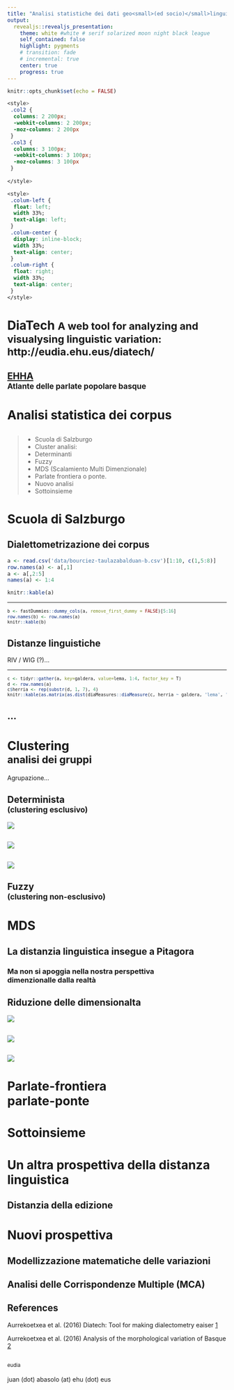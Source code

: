 ```yaml
---
title: "Analisi statistiche dei dati geo<small>(ed socio)</small>linguistici"
output:
  revealjs::revealjs_presentation:
    theme: white #white # serif solarized moon night black league 
    self_contained: false
    highlight: pygments
    # transition: fade
    # incremental: true
    center: true
    progress: true
---
```


<style>
.slide-background:first-child {
  background-color: #f19143;
}
</style>

```r
knitr::opts_chunk$set(echo = FALSE)
```

```css
<style>
 .col2 {
  columns: 2 200px;
  -webkit-columns: 2 200px;
  -moz-columns: 2 200px
 }
 .col3 {
  columns: 3 100px;
  -webkit-columns: 3 100px;
  -moz-columns: 3 100px
 }
 
</style>

<style>
 .colum-left {
  float: left;
  width 33%;
  text-align: left;
 }
 .colum-center {
  display: inline-block;
  width 33%;
  text-align: center;
 }
 .colum-right {
  float: right;
  width 33%;
  text-align: center;
 }
</style>
```



# DiaTech <small>A web tool for analyzing and visualysing linguistic variation:<br> http://eudia.ehu.eus/diatech/</small>

## [EHHA](https://www.euskaltzaindia.eus/index.php?option=com_ehha&view=frontpage&Itemid=466&lang=eu&gaia=Izen+morfologia%3A+izen+arrunten+deklinabide) <br> <small>Atlante delle parlate popolare basque</small>

# Analisi statistica dei corpus {data-background=#e88b40}

## 

>- Scuola di Salzburgo
>- Cluster analisi:
  >- Determinanti
  >- Fuzzy
>- MDS (Scalamiento Multi Dimenzionale)
>- Parlate frontiera o ponte. 
>- Nuovo analisi
>- Sottoinsieme

# Scuola di Salzburgo {data-background=#d87f3b}

## Dialettometrizazione dei corpus

```r
a <- read.csv('data/bourciez-taulazabalduan-b.csv')[1:10, c(1,5:8)]
row.names(a) <- a[,1]
a <- a[,2:5]
names(a) <- 1:4

knitr::kable(a)
```

---

<small>

```r
b <- fastDummies::dummy_cols(a, remove_first_dummy = FALSE)[5:16]
row.names(b) <- row.names(a)
knitr::kable(b)
```

</small>

## Distanze linguistiche

RIV / WIG (?)...

---

<small>

```r
c <- tidyr::gather(a, key=galdera, value=lema, 1:4, factor_key = T)
d <- row.names(a)
c$herria <- rep(substr(d, 1, 7), 4)
knitr::kable(as.matrix(as.dist(diaMeasures::diaMeasure(c, herria ~ galdera, 'lema', 'iri'))))
```

</small>

## ...

# Clustering <br><small>analisi dei gruppi</small>  {data-background=#d07a39}

Agrupazione...

## Determinista <br><small>(clustering esclusivo)</small>

![](images/2019-06-24_202228.png)

## ![](images/image_resized.png)

## ![](images/image(1).png)

## Fuzzy  <br><small>(clustering non-esclusivo)</small>

# MDS {data-background=#af6530}

## La distanzia linguistica insegue a Pitagora

### Ma non si apoggia nella nostra perspettiva <br> dimenzionalle dalla realtà

## Riduzione delle dimensionalta

![](images/2019-06-24_202545.png)

## ![](images/image(2).png)

## ![](images/image(3).png)

# Parlate-frontiera <br> parlate-ponte {data-background=#7c4722}

## 

# Sottoinsieme {data-background=#6f3e1d}

## 

# Un altra prospettiva della distanza linguistica {data-background=#593218}

## Distanzia della edizione

# Nuovi prospettiva {data-background=#381f0f}

## Modellizzazione matematiche delle variazioni

## Analisi delle Corrispondenze Multiple (MCA) 


## References

Aurrekoetxea et al. (2016) Diatech: Tool for making dialectometry eaiser [1](papers/Aurrekoetxea_et_al_2016_Diatech.pdf)

Aurrekoetxea et al. (2016) Analysis of the morphological variation of Basque [2](papers/Aurrekoetxea_2016_Analysis_of_the.pdf)

## {data-background=#1a0e07}

<small>eudia</small><br><br>juan (dot) abasolo (at) ehu (dot) eus